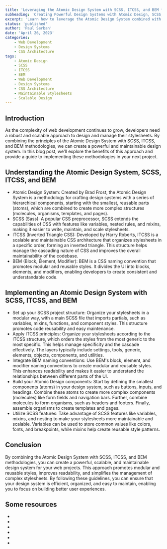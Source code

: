 ```yaml
---
title: 'Leveraging the Atomic Design System with SCSS, ITCSS, and BEM for Effective Web Development'
subheading: 'Creating Powerful Design Systems with Atomic Design, SCSS, ITCSS, and BEM'
excerpt: 'Learn how to leverage the Atomic Design System combined with SCSS, ITCSS, and BEM methodologies to create a powerful, maintainable, and scalable design system for your web projects.'
status: 'published'
author: 'Paul Serban'
date: 'April 26, 2023'
categories:
    - Web Development
    - Design Systems
    - CSS Architecture
tags:
    - Atomic Design
    - SCSS
    - ITCSS
    - BEM
    - Web Development
    - Design Systems
    - CSS Architecture
    - Maintainable Stylesheets
    - Scalable Design
---
```


## Introduction

As the complexity of web development continues to grow, developers need a robust and scalable approach to design and manage their stylesheets. By combining the principles of the Atomic Design System with SCSS, ITCSS, and BEM methodologies, we can create a powerful and maintainable design system. In this blog post, we'll explore the benefits of this approach and provide a guide to implementing these methodologies in your next project.

## Understanding the Atomic Design System, SCSS, ITCSS, and BEM

-   Atomic Design System: Created by Brad Frost, the Atomic Design System is a methodology for crafting design systems with a series of hierarchical components, starting with the smallest, reusable parts (atoms), which are combined to create more complex structures (molecules, organisms, templates, and pages).
-   SCSS (Sass): A popular CSS preprocessor, SCSS extends the capabilities of CSS with features like variables, nested rules, and mixins, making it easier to write, maintain, and scale stylesheets.
-   ITCSS (Inverted Triangle CSS): Developed by Harry Roberts, ITCSS is a scalable and maintainable CSS architecture that organizes stylesheets in a specific order, forming an inverted triangle. This structure helps manage the cascading nature of CSS and improves the overall maintainability of the codebase.
-   BEM (Block, Element, Modifier): BEM is a CSS naming convention that promotes modular and reusable styles. It divides the UI into blocks, elements, and modifiers, enabling developers to create consistent and understandable code.

## Implementing an Atomic Design System with SCSS, ITCSS, and BEM

-   Set up your SCSS project structure: Organize your stylesheets in a modular way, with a main SCSS file that imports partials, such as variables, mixins, functions, and component styles. This structure promotes code reusability and easy maintenance.
-   Apply ITCSS principles: Organize your stylesheets according to the ITCSS structure, which orders the styles from the most generic to the most specific. This helps manage specificity and the cascade effectively. The layers typically include settings, tools, generic, elements, objects, components, and utilities.
-   Integrate BEM naming conventions: Use BEM's block, element, and modifier naming conventions to create modular and reusable styles. This enhances readability and makes it easier to understand the relationships between different parts of the UI.
-   Build your Atomic Design components: Start by defining the smallest components (atoms) in your design system, such as buttons, inputs, and headings. Combine these atoms to create more complex components (molecules) like form fields and navigation bars. Further, combine molecules to form organisms, such as headers and footers. Finally, assemble organisms to create templates and pages.
-   Utilize SCSS features: Take advantage of SCSS features like variables, mixins, and nesting to make your stylesheets more maintainable and scalable. Variables can be used to store common values like colors, fonts, and breakpoints, while mixins help create reusable style patterns.

## Conclusion

By combining the Atomic Design System with SCSS, ITCSS, and BEM methodologies, you can create a powerful, scalable, and maintainable design system for your web projects. This approach promotes modular and reusable styles, improves readability, and simplifies the management of complex stylesheets. By following these guidelines, you can ensure that your design system is efficient, organized, and easy to maintain, enabling you to focus on building better user experiences.

## Some resources
- <Link href="https://atomicdesign.bradfrost.com/" label="bradfrost.com - Atomic Design System"/>
- <Link href="https://sass-lang.com/" label="official - Sass/Scss"/>
- <Link href="https://www.xfive.co/blog/itcss-scalable-maintainable-css-architecture/" label="xfive.co - ITCSS - Scalable Maintainable CSS Architecture"/>
- <Link href="http://getbem.com/" label="official site - BEM"/>
- <Link href="https://css-tricks.com/bem-101/" label="css-tricks.com - BEM Naming Convention"/>
- <Link href="https://gael-boyenval.gitbook.io/atomic-design-css-architecture-with-itcss-bem-sass/" label="Atomic Design System architecture with Scss, ICSS and BEM"/>